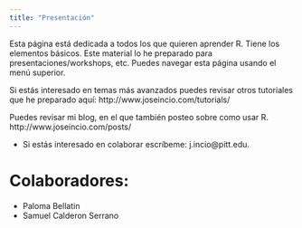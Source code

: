 ```yaml
---
title: "Presentación"
---
```


Esta página está dedicada a todos los que quieren aprender R. Tiene los elementos básicos. Este material lo he preparado para
presentaciones/workshops, etc.  Puedes navegar esta página usando el menú superior. 

Si estás interesado en temas más avanzados puedes revisar otros tutoriales que he preparado aquí: http://www.joseincio.com/tutorials/ 

Puedes revisar mi blog, en el que también posteo sobre como usar R. http://www.joseincio.com/posts/ 

- Si estás interesado en colaborar escríbeme: j.incio@pitt.edu.

# Colaboradores:

- Paloma Bellatin
- Samuel Calderon Serrano
